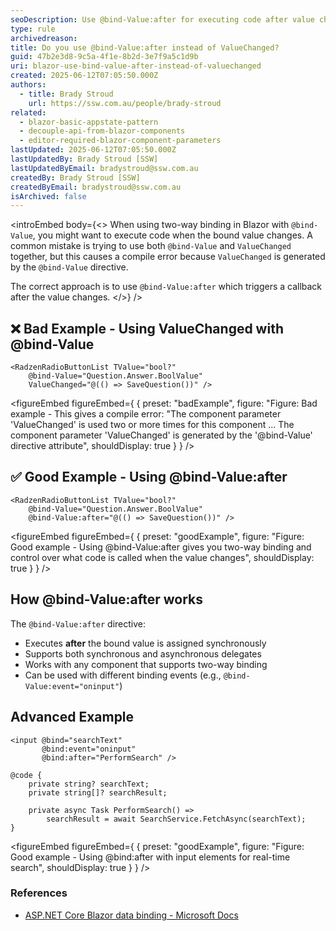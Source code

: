 ```yaml
---
seoDescription: Use @bind-Value:after for executing code after value changes in Blazor components instead of trying to combine @bind-Value with ValueChanged, which causes compile errors.
type: rule
archivedreason:
title: Do you use @bind-Value:after instead of ValueChanged?
guid: 47b2e3d8-9c5a-4f1e-8b2d-3e7f9a5c1d9b
uri: blazor-use-bind-value-after-instead-of-valuechanged
created: 2025-06-12T07:05:50.000Z
authors:
  - title: Brady Stroud
    url: https://ssw.com.au/people/brady-stroud
related:
  - blazor-basic-appstate-pattern
  - decouple-api-from-blazor-components
  - editor-required-blazor-component-parameters
lastUpdated: 2025-06-12T07:05:50.000Z
lastUpdatedBy: Brady Stroud [SSW]
lastUpdatedByEmail: bradystroud@ssw.com.au
createdBy: Brady Stroud [SSW]
createdByEmail: bradystroud@ssw.com.au
isArchived: false
---
```


<introEmbed
  body={<>
When using two-way binding in Blazor with `@bind-Value`, you might want to execute code when the bound value changes. A common mistake is trying to use both `@bind-Value` and `ValueChanged` together, but this causes a compile error because `ValueChanged` is generated by the `@bind-Value` directive.

The correct approach is to use `@bind-Value:after` which triggers a callback after the value changes.
  </>}
/>
## ❌ Bad Example - Using ValueChanged with @bind-Value

```razor
<RadzenRadioButtonList TValue="bool?"
    @bind-Value="Question.Answer.BoolValue"
    ValueChanged="@(() => SaveQuestion())" />
```

<figureEmbed figureEmbed={ {
  preset: "badExample",
  figure: "Figure: Bad example - This gives a compile error: \"The component parameter 'ValueChanged' is used two or more times for this component ... The component parameter 'ValueChanged' is generated by the '@bind-Value' directive attribute",
  shouldDisplay: true
} } />


## ✅ Good Example - Using @bind-Value:after

```razor
<RadzenRadioButtonList TValue="bool?"
    @bind-Value="Question.Answer.BoolValue"
    @bind-Value:after="@(() => SaveQuestion())" />
```

<figureEmbed figureEmbed={ {
  preset: "goodExample",
  figure: "Figure: Good example - Using @bind-Value:after gives you two-way binding and control over what code is called when the value changes",
  shouldDisplay: true
} } />


## How @bind-Value:after works

The `@bind-Value:after` directive:

* Executes **after** the bound value is assigned synchronously
* Supports both synchronous and asynchronous delegates
* Works with any component that supports two-way binding
* Can be used with different binding events (e.g., `@bind-Value:event="oninput"`)

## Advanced Example

```razor
<input @bind="searchText"
       @bind:event="oninput"
       @bind:after="PerformSearch" />

@code {
    private string? searchText;
    private string[]? searchResult;

    private async Task PerformSearch() =>
        searchResult = await SearchService.FetchAsync(searchText);
}
```

<figureEmbed figureEmbed={ {
  preset: "goodExample",
  figure: "Figure: Good example - Using @bind:after with input elements for real-time search",
  shouldDisplay: true
} } />


### References

* [ASP.NET Core Blazor data binding - Microsoft Docs](https://learn.microsoft.com/en-us/aspnet/core/blazor/components/data-binding?WT.mc_id=DT-MVP-33518)
